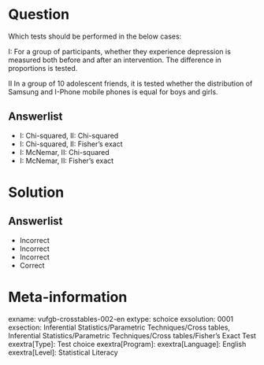 Question
========
  
Which tests should be performed in the below cases: 

I: For a group of participants, whether they experience depression is measured 
both before and after an intervention. The difference in proportions is tested. 

II In a group of 10 adolescent friends, it is tested whether the distribution of
Samsung and I-Phone mobile phones is equal for boys and girls. 



Answerlist
----------
* I:  Chi-squared,   II: Chi-squared
* I: Chi-squared,  II: Fisher's exact
* I: McNemar,   II: Chi-squared
* I: McNemar,  II: Fisher's exact



Solution
========
  
Answerlist
----------
* Incorrect
* Incorrect
* Incorrect
* Correct

Meta-information
================
exname: vufgb-crosstables-002-en
extype: schoice
exsolution: 0001
exsection: Inferential Statistics/Parametric Techniques/Cross tables, Inferential Statistics/Parametric Techniques/Cross tables/Fisher's Exact Test
exextra[Type]: Test choice
exextra[Program]: 
exextra[Language]: English
exextra[Level]: Statistical Literacy
